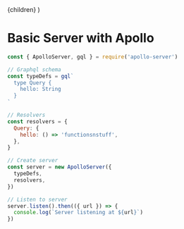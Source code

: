 
  <LayoutPost title="Graphql" metaTitle="Basic Server with Apollo">
    {children}
  </LayoutPost>
)

# Basic Server with Apollo

```jsx
const { ApolloServer, gql } = require('apollo-server')

// Graphql schema
const typeDefs = gql`
  type Query {
    hello: String
  }
`

// Resolvers
const resolvers = {
  Query: {
    hello: () => 'functionsnstuff',
  },
}

// Create server
const server = new ApolloServer({
  typeDefs,
  resolvers,
})

// Listen to server
server.listen().then(({ url }) => {
  console.log(`Server listening at ${url}`)
})
```
